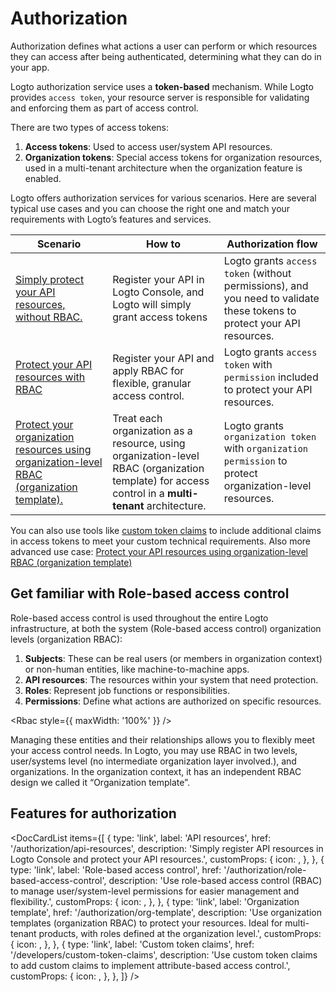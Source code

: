 

# Authorization

Authorization defines what actions a user can perform or which resources they can access after being authenticated, determining what they can do in your app.

Logto authorization service uses a **token-based** mechanism. While Logto provides `access token`, your resource server is responsible for validating and enforcing them as part of access control.

There are two types of access tokens:

1. **Access tokens**: Used to access user/system API resources.
2. **Organization tokens**: Special access tokens for organization resources, used in a multi-tenant architecture when the organization feature is enabled.

Logto offers authorization services for various scenarios. Here are several typical use cases and you can choose the right one and match your requirements with Logto’s features and services.

| Scenario                                                                                                                                        | How to                                                                                                                                              | Authorization flow                                                                                                      |
| ----------------------------------------------------------------------------------------------------------------------------------------------- | --------------------------------------------------------------------------------------------------------------------------------------------------- | ----------------------------------------------------------------------------------------------------------------------- |
| [Simply protect your API resources, without RBAC.](/authorization/api-resources/protect-your-api)                                               | Register your API in Logto Console, and Logto will simply grant access tokens                                                                       | Logto grants `access token` (without permissions), and you need to validate these tokens to protect your API resources. |
| [Protect your API resources with RBAC](/authorization/role-based-access-control/protect-api-resources-with-rbac)                                | Register your API and apply RBAC for flexible, granular access control.                                                                             | Logto grants `access token` with `permission` included to protect your API resources.                                   |
| [Protect your organization resources using organization-level RBAC (organization template).](/authorization/org-template/protect-org-resources) | Treat each organization as a resource, using organization-level RBAC (organization template) for access control in a **multi-tenant** architecture. | Logto grants `organization token` with `organization permission` to protect organization-level resources.               |

You can also use tools like [custom token claims](/developers/custom-token-claims) to include additional claims in access tokens to meet your custom technical requirements. Also more advanced use case: [Protect your API resources using organization-level RBAC (organization template)](/authorization/org-template/protect-api-reources-with-org-template)

## Get familiar with Role-based access control

Role-based access control is used throughout the entire Logto infrastructure, at both the system (Role-based access control) organization levels (organization RBAC):

1. **Subjects**: These can be real users (or members in organization context) or non-human entities, like machine-to-machine apps.
2. **API resources**: The resources within your system that need protection.
3. **Roles**: Represent job functions or responsibilities.
4. **Permissions**: Define what actions are authorized on specific resources.

<Rbac style={{ maxWidth: '100%' }} />

Managing these entities and their relationships allows you to flexibly meet your access control needs. In Logto, you may use RBAC in two levels, user/systems level (no intermediate organization layer involved.), and organizations. In the organization context, it has an independent RBAC design we called it “Organization template”.

## Features for authorization

<DocCardList
  items={[
    {
      type: 'link',
      label: 'API resources',
      href: '/authorization/api-resources',
      description: 'Simply register API resources in Logto Console and protect your API resources.',
      customProps: {
        icon: <Api />,
      },
    },
    {
      type: 'link',
      label: 'Role-based access control',
      href: '/authorization/role-based-access-control',
      description:
        'Use role-based access control (RBAC) to manage user/system-level permissions for easier management and flexibility.',
      customProps: {
        icon: <Role />,
      },
    },
    {
      type: 'link',
      label: 'Organization template',
      href: '/authorization/org-template',
      description:
        'Use organization templates (organization RBAC) to protect your resources. Ideal for multi-tenant products, with roles defined at the organization level.',
      customProps: {
        icon: <OrgTemplate />,
      },
    },
    {
      type: 'link',
      label: 'Custom token claims',
      href: '/developers/custom-token-claims',
      description:
        'Use custom token claims to add custom claims to implement attribute-based access control.',
      customProps: {
        icon: <Jwt />,
      },
    },
  ]}
/>
